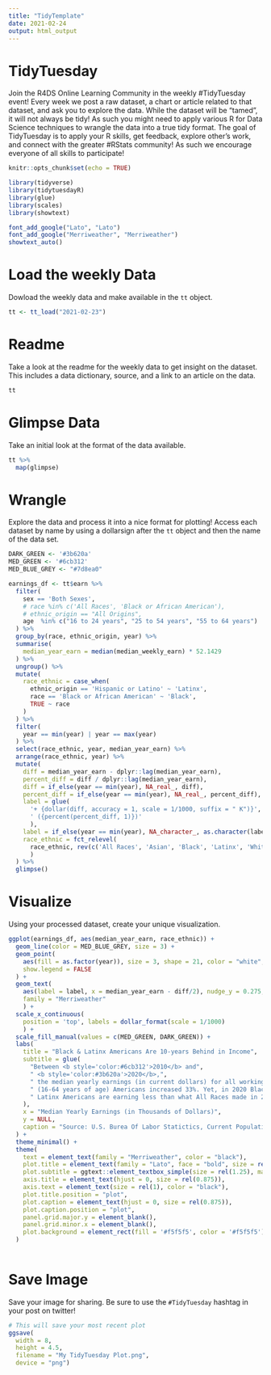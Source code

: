 ```yaml
---
title: "TidyTemplate"
date: 2021-02-24
output: html_output
---
```


# TidyTuesday

Join the R4DS Online Learning Community in the weekly #TidyTuesday event!
Every week we post a raw dataset, a chart or article related to that dataset, and ask you to explore the data.
While the dataset will be “tamed”, it will not always be tidy! As such you might need to apply various R for Data Science techniques to wrangle the data into a true tidy format.
The goal of TidyTuesday is to apply your R skills, get feedback, explore other’s work, and connect with the greater #RStats community!
As such we encourage everyone of all skills to participate!

```r

knitr::opts_chunk$set(echo = TRUE)

library(tidyverse)
library(tidytuesdayR)
library(glue)
library(scales)
library(showtext)

font_add_google("Lato", "Lato")
font_add_google("Merriweather", "Merriweather")
showtext_auto()

```

# Load the weekly Data

Dowload the weekly data and make available in the `tt` object.

```r

tt <- tt_load("2021-02-23")

```


# Readme

Take a look at the readme for the weekly data to get insight on the dataset.
This includes a data dictionary, source, and a link to an article on the data.

```r

tt

```


# Glimpse Data

Take an initial look at the format of the data available.

```r

tt %>% 
  map(glimpse)

```

# Wrangle

Explore the data and process it into a nice format for plotting! Access each dataset by name by using a dollarsign after the `tt` object and then the name of the data set.

```r

DARK_GREEN <- '#3b620a'
MED_GREEN <- '#6cb312'
MED_BLUE_GREY <- "#7d8ea0"

earnings_df <- tt$earn %>%
  filter(
    sex == 'Both Sexes',
    # race %in% c('All Races', 'Black or African American'),
    # ethnic_origin == "All Origins",
    age  %in% c("16 to 24 years", "25 to 54 years", "55 to 64 years")
  ) %>%
  group_by(race, ethnic_origin, year) %>%
  summarise(
    median_year_earn = median(median_weekly_earn) * 52.1429
  ) %>%
  ungroup() %>%
  mutate(
    race_ethnic = case_when(
      ethnic_origin == 'Hispanic or Latino' ~ 'Latinx', 
      race == 'Black or African American' ~ 'Black',
      TRUE ~ race
    )
  ) %>%
  filter(
    year == min(year) | year == max(year)
  ) %>%
  select(race_ethnic, year, median_year_earn) %>%
  arrange(race_ethnic, year) %>%
  mutate(
    diff = median_year_earn - dplyr::lag(median_year_earn),
    percent_diff = diff / dplyr::lag(median_year_earn),
    diff = if_else(year == min(year), NA_real_, diff),
    percent_diff = if_else(year == min(year), NA_real_, percent_diff),
    label = glue(
      '+ {dollar(diff, accuracy = 1, scale = 1/1000, suffix = " K")}',
      ' ({percent(percent_diff, 1)})'
      ),
    label = if_else(year == min(year), NA_character_, as.character(label)),
    race_ethnic = fct_relevel(
      race_ethnic, rev(c('All Races', 'Asian', 'Black', 'Latinx', 'White'))
      )
  ) %>%
  glimpse()

```


# Visualize

Using your processed dataset, create your unique visualization.

```r

ggplot(earnings_df, aes(median_year_earn, race_ethnic)) +
  geom_line(color = MED_BLUE_GREY, size = 3) +
  geom_point(
    aes(fill = as.factor(year)), size = 3, shape = 21, color = "white", 
    show.legend = FALSE
  ) +
  geom_text(
    aes(label = label, x = median_year_earn - diff/2), nudge_y = 0.275, 
    family = "Merriweather"
    ) +
  scale_x_continuous(
    position = 'top', labels = dollar_format(scale = 1/1000)
    ) +
  scale_fill_manual(values = c(MED_GREEN, DARK_GREEN)) +
  labs(
    title = "Black & Latinx Americans Are 10-years Behind in Income",
    subtitle = glue(
      "Between <b style='color:#6cb312'>2010</b> and",
      " <b style='color:#3b620a'>2020</b>,",
      " the median yearly earnings (in current dollars) for all working age",
      " (16-64 years of age) Americans increased 33%. Yet, in 2020 Black and",
      " Latinx Americans are earning less than what All Races made in 2010."
    ),
    x = "Median Yearly Earnings (in Thousands of Dollars)",
    y = NULL,
    caption = "Source: U.S. Burea Of Labor Statictics, Current Population Survey (CPS)"
  ) +
  theme_minimal() +
  theme(
    text = element_text(family = "Merriweather", color = "black"),
    plot.title = element_text(family = "Lato", face = "bold", size = rel(1.5)),
    plot.subtitle = ggtext::element_textbox_simple(size = rel(1.25), margin = margin(0, 0, 5.5, 0)),
    axis.title = element_text(hjust = 0, size = rel(0.875)),
    axis.text = element_text(size = rel(1), color = "black"),
    plot.title.position = "plot",
    plot.caption = element_text(hjust = 0, size = rel(0.875)),
    plot.caption.position = "plot",
    panel.grid.major.y = element_blank(),
    panel.grid.minor.x = element_blank(),
    plot.background = element_rect(fill = '#f5f5f5', color = '#f5f5f5')
  )
  
```

# Save Image

Save your image for sharing. Be sure to use the `#TidyTuesday` hashtag in your post on twitter! 

```r

# This will save your most recent plot
ggsave(
  width = 8,
  height = 4.5,
  filename = "My TidyTuesday Plot.png",
  device = "png")

```
